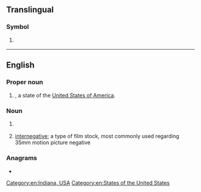 {{also|Appendix:Variations of "in"}}
==Translingual==

===Symbol===
{{mul-symbol}}

# {{ISO 3166|1|2|India}}
#: {{syn|mul|IND|qq1={{w|ISO 3166-1 alpha-3|alpha-3}}}}

----

==English==

===Proper noun===
{{head|en|proper noun}}

# {{abbreviation of|en|[[Indiana]]|nodot=1}}, a state of the [[United States of America]].

===Noun===
{{en-noun|-}}

# {{lb|en|biochemistry}} {{abbreviation of|en|integrase}}
# [[internegative]]; a type of film stock, most commonly used regarding 35mm motion picture negative


===Anagrams===
* {{anagrams|en|a=in|N.I.|NI|ni}}

[[Category:en:Indiana, USA]]
[[Category:en:States of the United States]]